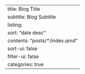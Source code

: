 ---
title: Blog Title
subtitle: Blog Subtitle
listing:
  sort: "date desc"
  contents: "posts/*/index.qmd"
  sort-ui: false
  filter-ui: false
  categories: true
---